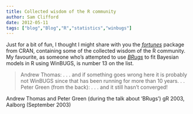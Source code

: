 ```yaml
---
title: Collected wisdom of the R community
author: Sam Clifford
date: 2012-05-11
tags: ["blog","Blog","R","statistics","winbugs"]
---
```


Just for a bit of fun, I thought I might share with you the [_fortunes_](http://cran.r-project.org/web/packages/fortunes/vignettes/fortunes.pdf) package from CRAN, containing some of the collected wisdom of the R community. My favourite, as someone who's attempted to use [_BRugs_](http://cran.r-project.org/web/packages/BRugs/index.html) to fit Bayesian models in R using WinBUGS, is number 13 on the list.

> Andrew Thomas: . . . and if something goes wrong here it is probably not WinBUGS since that has been running for more than 10 years. . . Peter Green (from the back): . . . and it still hasn't converged!

Andrew Thomas and Peter Green (during the talk about 'BRugs') gR 2003, Aalborg (September 2003)